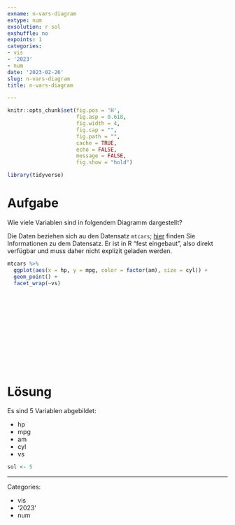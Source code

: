 ```yaml
---
exname: n-vars-diagram
extype: num
exsolution: r sol
exshuffle: no
expoints: 1
categories:
- vis
- '2023'
- num
date: '2023-02-26'
slug: n-vars-diagram
title: n-vars-diagram

---
```







```r
knitr::opts_chunk$set(fig.pos = 'H',
                      fig.asp = 0.618,
                      fig.width = 4,
                      fig.cap = "", 
                      fig.path = "",
                      cache = TRUE,
                      echo = FALSE,
                      message = FALSE,
                      fig.show = "hold")

library(tidyverse)
```






# Aufgabe

Wie viele Variablen sind in folgendem Diagramm dargestellt?

Die Daten beziehen sich au den Datensatz `mtcars`; [hier](https://www.rdocumentation.org/packages/datasets/versions/3.6.2/topics/mtcars) finden Sie Informationen zu dem Datensatz. Er ist in R "fest eingebaut", also direkt verfügbar und muss daher nicht explizit geladen werden.



```r
mtcars %>% 
  ggplot(aes(x = hp, y = mpg, color = factor(am), size = cyl)) +
  geom_point() +
  facet_wrap(~vs)
```


</br>
</br>
</br>
</br>
</br>
</br>
</br>
</br>
</br>
</br>

# Lösung



Es sind 5 Variablen abgebildet:

- hp
- mpg
- am
- cyl
- vs

```r
sol <- 5
```




---

Categories: 

- vis
- '2023'
- num

